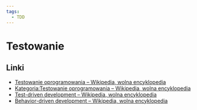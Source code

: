 ```yaml
---
tags:
  - TDD
---
```


# Testowanie

## Linki

- [Testowanie oprogramowania – Wikipedia, wolna encyklopedia](https://pl.wikipedia.org/wiki/Testowanie_oprogramowania)
- [Kategoria:Testowanie oprogramowania – Wikipedia, wolna encyklopedia](https://pl.wikipedia.org/wiki/Kategoria:Testowanie_oprogramowania)
- [Test-driven development – Wikipedia, wolna encyklopedia](https://pl.wikipedia.org/wiki/Test-driven_development)
- [Behavior-driven development – Wikipedia, wolna encyklopedia](https://pl.wikipedia.org/wiki/Behavior-driven_development)
